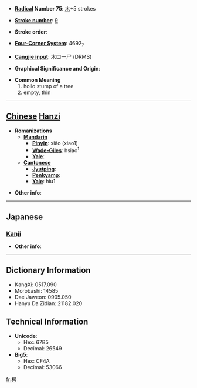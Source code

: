 * '''[[Wiktionary:Chinese radical index| Radical]] Number 75''': [[Wiktionary:Chinese radical index 木|木]]+5 strokes

* '''[[Wiktionary:Chinese total strokes index|Stroke number]]''': [[Wiktionary:Chinese total strokes index 9|9]]

* '''Stroke order''': 

* '''[[Wiktionary:Chinese four corner index|Four-Corner System]]''': 4692<sub>7</sub>

* '''[[Wiktionary:Chinese Cangjie index|Cangjie input]]''': 木口一尸 (DRMS)

* '''Graphical Significance and Origin''': 

* '''Common Meaning'''
*#hollo stump of a tree
*# empty, thin


----

== [[Chinese]] [[Hanzi]] ==

* '''Romanizations'''
** '''[[Mandarin]]'''
*** '''[[Pinyin]]''': xiāo (xiao1)
*** '''[[Wade-Giles]]''': hsiao<sup>1</sup>
*** '''[[Yale]]''': 
** '''[[Cantonese]]'''
*** '''[[Jyutping]]''':
*** '''[[Penkyamp]]''': 
*** '''[[Yale]]''': hiu1

* '''Other info''': 

----

==Japanese==
===[[Kanji]]===
{{kanji|on readings=[[きょう]] (kyō)|kun readings=[[うつろ]] (utsuro)}}

* '''Other info''':  

----

== Dictionary Information ==

* KangXi: 0517.090
* Morobashi: 14585
* Dae Jaweon: 0905.050
* Hanyu Da Zidian: 21182.020

== Technical Information ==

* '''Unicode''':
** Hex: 67B5
** Decimal: 26549
* '''Big5''':
** Hex: CF4A
** Decimal: 53066

[[fr:枵]]